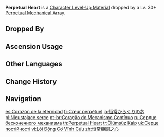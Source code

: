 {{Item Infobox
|title        = Per&shy;pet&shy;ual Heart
|id           = 113023
|image        = Item Perpetual Heart.png
|type         = Character Level-Up Materials
|group        = Normal Boss Drops
|invCategory  = Character Development Items
|quality      = 4
|description  = The core that powers the autonomous movements of the [[Perpetual Mechanical Array]].<br>Some theorize that the symbols on these cores have knowledge and logic inscribed upon them in a language that eyes cannot perceive. Some go a step further and believe that these unique Ruin machines autonomously decided to forsake a biomimetic form to pursue strength of function on account of their especially large cores and complex inscriptions.
|source1      = Dropped by Lv. 30+ [[Perpetual Mechanical Array]]s
}}
'''Perpetual Heart''' is a [[Character Level-Up Material]] dropped by a Lv. 30+ [[Perpetual Mechanical Array]].

==Dropped By==
{{Dropped By|level=30}}

==Ascension Usage==
{{Ascension Usage}}

==Other Languages==
{{Other Languages
|en      = Perpetual Heart
|zhs     = 恒常机关之心
|zhs_rm  = Héngcháng Jīguān zhī Xīn
|zht     = 恒常機關之心
|zht_rm  = Héngcháng Jīguān zhī Xīn
|zh_tl   = Heart of the Perpetual Mechanism
|ja      = 恒常からくりの芯
|ja_rm   = Koujou Karakuri no Shin
|ja_tl   = Perpetual Mechanical Heart
|ko      = 영구 장치의 코어
|ko_rm   = Yeonggu Jangchi-ui Ko'eo
|ko_tl   = Core of Perpetual Device
|es      = Corazón de la eternidad
|es_tl   = Heart of Eternity
|fr      = Cœur perpétuel
|fr_tl   = Perpetual Heart
|ru      = Сердце бесконечного механизма
|ru_tl   = Heart of Endless Mechanism
|th      = Perpetual Heart
|vi      = Lõi Động Cơ Vĩnh Cửu
|vi_tl   = Eternal Engine Core
|de      = Ewiges Herz
|de_tl   = Eternal Heart
|id      = Perpetual Heart
|pt      = Coração do Mecanismo Contínuo
|pt_tl   = Heart of the Continuous Mechanism
|tr      = Ölümsüz Kalp
|tr_tl   = Immortal Heart
|it      = Cuore perpetuo
|it_tl   = 
}}

==Change History==
{{Change History|2.0}}

==Navigation==
{{Development Item Navbox|Character Level-Up Materials}}

[[es:Corazón de la eternidad]]
[[fr:Cœur perpétuel]]
[[ja:恒常からくりの芯]]
[[pl:Nieustające serce]]
[[pt-br:Coração do Mecanismo Contínuo]]
[[ru:Сердце бесконечного механизма]]
[[th:Perpetual Heart]]
[[tr:Ölümsüz Kalp]]
[[uk:Серце постійності]]
[[vi:Lõi Động Cơ Vĩnh Cửu]]
[[zh:恒常機關之心]]